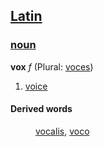 ==[[Latin]]==
===[[noun]]===
'''vox''' ''f'' (Plural: [[voces]])

# [[voice]]
====Derived words====
: [[vocalis]], [[voco]]